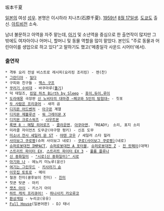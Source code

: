 坂本千夏

[[일본]]의 여성 [[성우]]. 본명은 이시하라 치나츠(石原千夏). [[1959년]] [[8월 17일]]생. [[도쿄]]도 출신. [[아트비전]] 소속.

남녀 불문하고 아역을 자주 맡는데, [[아기]] 및 소년역을 중심으로 한 출연작이 많지만 그 밖에도 여자아이나 어머니, 할머니 및 동물 역할을 많이 맡았다. 본인도 "주로 동물과 어린아이를 생업으로 하고 있다"고 말하기도 했고('메종일각 사운드 시어터'에서).

=== 출연작 ===
 * 격투 요리 전설 비스트로 레시피(요리킹 조리킹) - 젠(찬)
 * [[그란디아]] - [[밀다]]
 * 구피와 친구들 - [[맥스 구프]]
 * [[꾸러기 수비대]] - 바쿠마루([[똘기]])
 * 덕 테일즈, [[킹덤 하츠 Birth by Sleep]] - [[휴이,듀이,루이]]
 * [[도라에몽]] 극장판 [[신 노비타의 대마경 ~페코와 5인의 탐험대~]] - 칫포
 * [[두 사람은 프리큐어]] - 새끼 곰
 * [[디지몬 어드벤처]] - [[아구몬]] 계열
 * [[디지몬 제볼루션]] - [[워 그레이몬 X]]
 * [[디지몬 크로스워즈]] - [[샤우트몬]]
 * [[록맨 8 : 메탈 히어로즈]] - [[클라운맨]], [[아쿠아맨]], 「READY」 소리, 표지 소리
 * 미라클 자이언츠 도무군(야구왕 펑키) - 신죠 도무
 * [[미소녀 전사 세일러 문 ST]] - [[야텐 코우]] / 세일러 스타 힐러
 * [[사이보그 쿠로짱]](슈퍼 사이보그 네로) - [[쿠로(사이보그 쿠로짱)]](네로)
 * [[슈퍼로봇대전 IMPACT]], [[슈퍼로봇대전 A 포터블]], [[슈퍼로봇대전 Z]] - [[진 캇페이]](대역)
 * [[스트리트 파이터 EX]], [[스트리트 파이터 EX 3]] - [[풀룸 플루나]]
 * [[신 중화일미]] - [["시로(신 중화일미)" 시로]]
 * [[아기와 나]] - 에노키 미노루(윤신)
 * [[여기는 그린우드]] - [[키사라기 슌]]
 * [[이웃집 토토로]] - 메이
 * 철권 친미(쿵후보이 친미) - [[친미]]
 * 칫쿤 탓쿤 - 마키
 * [[캣츠 아이]] - 키스기 아이
 * [[하트 캐치 프리큐어!]] - [[하나사키 카오루코]]
 * [[환상게임]] - 누리코(유유)
 * [[Full House]](일본어판) - DJ 태너
